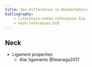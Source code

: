 ```yaml
---
title: Sex-differences in Biomechanics
bibliography: 
    - literature-notes-references.bib
    - neck-references.bib
---
```



## Neck

- Ligament properties
  - Alar ligaments @Iwanaga2017